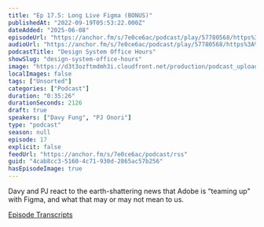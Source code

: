 ```yaml
---
title: "Ep 17.5: Long Live Figma (BONUS)"
publishedAt: "2022-09-19T05:53:22.000Z"
dateAdded: "2025-06-08"
episodeUrl: "https://anchor.fm/s/7e0ce6ac/podcast/play/57780568/https%3A%2F%2Fd3ctxlq1ktw2nl.cloudfront.net%2Fstaging%2F2022-8-19%2F286457464-44100-2-9063f50686066.m4a"
audioUrl: "https://anchor.fm/s/7e0ce6ac/podcast/play/57780568/https%3A%2F%2Fd3ctxlq1ktw2nl.cloudfront.net%2Fstaging%2F2022-8-19%2F286457464-44100-2-9063f50686066.m4a"
podcastTitle: "Design System Office Hours"
showSlug: "design-system-office-hours"
image: "https://d3t3ozftmdmh3i.cloudfront.net/production/podcast_uploaded/21047747/21047747-1642215503935-4328fa84d55a7.jpg"
localImages: false
tags: ["Unsorted"]
categories: ["Podcast"]
duration: "0:35:26"
durationSeconds: 2126
draft: true
speakers: ["Davy Fung", "PJ Onori"]
type: "podcast"
season: null
episode: 17
explicit: false
feedUrl: "https://anchor.fm/s/7e0ce6ac/podcast/rss"
guid: "4cab8cc3-5160-4c71-930d-2865ac57b256"
hasEpisodeImage: true
---
```

Davy and PJ react to the earth-shattering news that Adobe is “teaming up" with Figma, and what that may or may not mean to us.

[Episode Transcripts](https://docs.google.com/document/d/1eBPOj7pQJBKCsc4uWlMM1XwwfTOLiK7Av_qEbwu2F_M/edit?usp=sharing)
